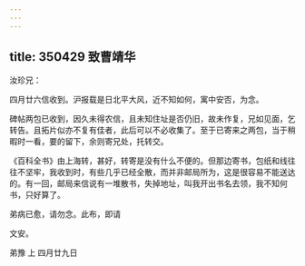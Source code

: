 ```yaml
---
---
---
```

title: 350429 致曹靖华
---




汝珍兄：

四月廿六信收到。沪报载是日北平大风，近不知如何，寓中安否，为念。

碑帖两包已收到，因久未得农信，且未知住址是否仍旧，故未作复，兄如见面，乞转告。且拓片似亦不复有佳者，此后可以不必收集了。至于已寄来之两包，当于稍暇时一看，要的留下，余则寄兄处，托转交。

《百科全书》由上海转，甚好，转寄是没有什么不便的。但那边寄书，包纸和线往往不坚牢，我收到时，有些几乎已经全散，而并非邮局所为，这是很容易不能送达的。有一回，邮局来信说有一堆散书，失掉地址，叫我开出书名去领，我不知何书，只好算了。

弟病已愈，请勿念。此布，即请

文安。

弟豫 上 四月廿九日